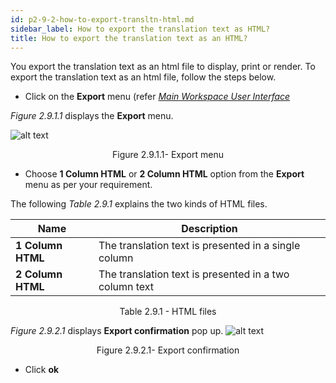 ```yaml
---
id: p2-9-2-how-to-export-transltn-html.md
sidebar_label: How to export the translation text as HTML?
title: How to export the translation text as an HTML?
---
```


You export the translation text as an html file to display, print or render. To export the translation text as an html file, follow the steps below.

-   Click on the **Export** menu (refer [_Main Workspace User Interface_](../../Part-1/Getting-Started/Autographa-Live-User-Interface-Overview/p1-2-2-main-wrkspace-ui.mdx)

_Figure 2.9.1.1_ displays the **Export** menu.

![alt text](../../../../static/AutographaLiveImages/Export-translation-text/export-menu-fig-2.9.1.1.jpg 'Export menu')

<div align='center' style={{ fontStyle: 'Italic' }}>
	Figure 2.9.1.1- Export menu
</div>

-   Choose **1 Column HTML** or **2 Column HTML** option from the **Export** menu as per your requirement.

The following _Table 2.9.1_ explains the two kinds of HTML files.

| Name              | Description                                            |
| ----------------- | ------------------------------------------------------ |
| **1 Column HTML** | The translation text is presented in a single column   |
| **2 Column HTML** | The translation text is presented in a two column text |

<div align='center' style={{ fontStyle: 'Italic' }}>
	Table 2.9.1 - HTML files
</div>

_Figure 2.9.2.1_ displays **Export confirmation** pop up.
![alt text](../../../../static/AutographaLiveImages/Export-translation-text/export-confirmation-fig-2.9.2.1.jpg 'Export confirmation')

<div align='center' style={{ fontStyle: 'Italic' }}>
	Figure 2.9.2.1- Export confirmation
</div>

-   Click **ok**
